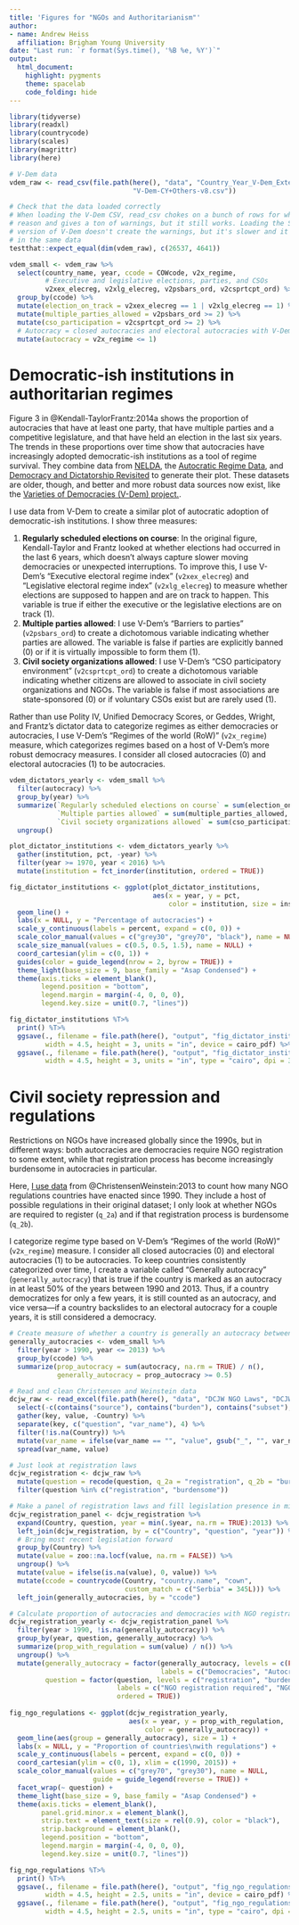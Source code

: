 ```yaml
---
title: 'Figures for "NGOs and Authoritarianism"'
author:
- name: Andrew Heiss
  affiliation: Brigham Young University
date: "Last run: `r format(Sys.time(), '%B %e, %Y')`"
output: 
  html_document: 
    highlight: pygments
    theme: spacelab
    code_folding: hide
---
```


```r
library(tidyverse)
library(readxl)
library(countrycode)
library(scales)
library(magrittr)
library(here)
```

```r
# V-Dem data
vdem_raw <- read_csv(file.path(here(), "data", "Country_Year_V-Dem_Extended_CSV_v8",
                               "V-Dem-CY+Others-v8.csv"))

# Check that the data loaded correctly
# When loading the V-Dem CSV, read_csv chokes on a bunch of rows for whatever
# reason and gives a ton of warnings, but it still works. Loading the Stata
# version of V-Dem doesn't create the warnings, but it's slower and it results
# in the same data
testthat::expect_equal(dim(vdem_raw), c(26537, 4641))
```

```r
vdem_small <- vdem_raw %>% 
  select(country_name, year, ccode = COWcode, v2x_regime, 
         # Executive and legislative elections, parties, and CSOs 
         v2xex_elecreg, v2xlg_elecreg, v2psbars_ord, v2csprtcpt_ord) %>% 
  group_by(ccode) %>% 
  mutate(election_on_track = v2xex_elecreg == 1 | v2xlg_elecreg == 1) %>% 
  mutate(multiple_parties_allowed = v2psbars_ord >= 2) %>% 
  mutate(cso_participation = v2csprtcpt_ord >= 2) %>% 
  # Autocracy = closed autocracies and electoral autocracies with V-Dem's RoW index
  mutate(autocracy = v2x_regime <= 1)
```


# Democratic-ish institutions in authoritarian regimes

Figure 3 in @Kendall-TaylorFrantz:2014a shows the proportion of autocracies that have at least one party, that have multiple parties and a competitive legislature, and that have held an election in the last six years. The trends in these proportions over time show that autocracies have increasingly adopted democratic-ish institutions as a tool of regime survival. They combine data from [NELDA](https://nelda.co/), the [Autocratic Regime Data](http://sites.psu.edu/dictators/), and [Democracy and Dictatorship Revisited](https://sites.google.com/site/joseantoniocheibub/datasets/democracy-and-dictatorship-revisited) to generate their plot. These datasets are older, though, and better and more robust data sources now exist, like the [Varieties of Democracies (V-Dem) project.](https://www.v-dem.net/en/).

I use data from V-Dem to create a similar plot of autocratic adoption of democratic-ish institutions. I show three measures:

1. **Regularly scheduled elections on course**: In the original figure, Kendall-Taylor and Frantz looked at whether elections had occurred in the last 6 years, which doesn't always capture slower moving democracies or unexpected interruptions. To improve this, I use V-Dem's "Executive electoral regime index" (`v2xex_elecreg`) and "Legislative electoral regime index" (`v2xlg_elecreg`) to measure whether elections are supposed to happen and are on track to happen. This variable is true if either the executive or the legislative elections are on track (1).
2. **Multiple parties allowed**: I use V-Dem's "Barriers to parties" (`v2psbars_ord`) to create a dichotomous variable indicating whether parties are allowed. The variable is false if parties are explicitly banned (0) or if it is virtually impossible to form them (1). 
3. **Civil society organizations allowed**: I use V-Dem's "CSO participatory environment" (`v2csprtcpt_ord`) to create a dichotomous variable indicating whether citizens are allowed to associate in civil society organizations and NGOs. The variable is false if most associations are state-sponsored (0) or if voluntary CSOs exist but are rarely used (1). 

Rather than use Polity IV, Unified Democracy Scores, or Geddes, Wright, and Frantz's dictator data to categorize regimes as either democracies or autocracies, I use V-Dem's "Regimes of the world (RoW)" (`v2x_regime`) measure, which categorizes regimes based on a host of V-Dem's more robust democracy measures. I consider all closed autocracies (0) and electoral autocracies (1) to be autocracies.

```r
vdem_dictators_yearly <- vdem_small %>% 
  filter(autocracy) %>% 
  group_by(year) %>% 
  summarize(`Regularly scheduled elections on course` = sum(election_on_track, na.rm = TRUE) / n(),
            `Multiple parties allowed` = sum(multiple_parties_allowed, na.rm = TRUE) / n(),
            `Civil society organizations allowed` = sum(cso_participation, na.rm = TRUE) / n()) %>% 
  ungroup()

plot_dictator_institutions <- vdem_dictators_yearly %>% 
  gather(institution, pct, -year) %>% 
  filter(year >= 1970, year < 2016) %>% 
  mutate(institution = fct_inorder(institution, ordered = TRUE))

fig_dictator_institutions <- ggplot(plot_dictator_institutions, 
                                    aes(x = year, y = pct, 
                                        color = institution, size = institution)) +
  geom_line() +
  labs(x = NULL, y = "Percentage of autocracies") +
  scale_y_continuous(labels = percent, expand = c(0, 0)) +
  scale_color_manual(values = c("grey30", "grey70", "black"), name = NULL) +
  scale_size_manual(values = c(0.5, 0.5, 1.5), name = NULL) +
  coord_cartesian(ylim = c(0, 1)) +
  guides(color = guide_legend(nrow = 2, byrow = TRUE)) +
  theme_light(base_size = 9, base_family = "Asap Condensed") +
  theme(axis.ticks = element_blank(),
        legend.position = "bottom",
        legend.margin = margin(-4, 0, 0, 0),
        legend.key.size = unit(0.7, "lines"))

fig_dictator_institutions %T>% 
  print() %T>%
  ggsave(., filename = file.path(here(), "output", "fig_dictator_institutions.pdf"),
         width = 4.5, height = 3, units = "in", device = cairo_pdf) %>% 
  ggsave(., filename = file.path(here(), "output", "fig_dictator_institutions.png"),
         width = 4.5, height = 3, units = "in", type = "cairo", dpi = 300)
```


# Civil society repression and regulations

Restrictions on NGOs have increased globally since the 1990s, but in different ways: both autocracies are democracies require NGO registration to some extent, while that registration process has become increasingly burdensome in autocracies in particular. 

Here, [I use data](https://darinchristensen.com/replication/JoD_Replication.zip) from @ChristensenWeinstein:2013 to count how many NGO regulations countries have enacted since 1990. They include a host of possible regulations in their original dataset; I only look at whether NGOs are required to register (`q_2a`) and if that registration process is burdensome (`q_2b`). 

I categorize regime type based on V-Dem's "Regimes of the world (RoW)" (`v2x_regime`) measure. I consider all closed autocracies (0) and electoral autocracies (1) to be autocracies. To keep countries consistently categorized over time, I create a variable called "Generally autocracy" (`generally_autocracy`) that is true if the country is marked as an autocracy in at least 50% of the years between 1990 and 2013. Thus, if a country democratizes for only a few years, it is still counted as an autocracy, and vice versa—if a country backslides to an electoral autocracy for a couple years, it is still considered a democracy.

```r
# Create measure of whether a country is generally an autocracy between 1990-2013
generally_autocracies <- vdem_small %>% 
  filter(year > 1990, year <= 2013) %>% 
  group_by(ccode) %>% 
  summarize(prop_autocracy = sum(autocracy, na.rm = TRUE) / n(),
            generally_autocracy = prop_autocracy >= 0.5)

# Read and clean Christensen and Weinstein data
dcjw_raw <- read_excel(file.path(here(), "data", "DCJW NGO Laws", "DCJW_NGO_Laws.xlsx")) %>% 
  select(-c(contains("source"), contains("burden"), contains("subset"), Coder, Date)) %>% 
  gather(key, value, -Country) %>% 
  separate(key, c("question", "var_name"), 4) %>% 
  filter(!is.na(Country)) %>%
  mutate(var_name = ifelse(var_name == "", "value", gsub("_", "", var_name))) %>% 
  spread(var_name, value)

# Just look at registration laws
dcjw_registration <- dcjw_raw %>%
  mutate(question = recode(question, q_2a = "registration", q_2b = "burdensome")) %>%
  filter(question %in% c("registration", "burdensome"))

# Make a panel of registration laws and fill legislation presence in missing years
dcjw_registration_panel <- dcjw_registration %>%
  expand(Country, question, year = min(.$year, na.rm = TRUE):2013) %>%
  left_join(dcjw_registration, by = c("Country", "question", "year")) %>%
  # Bring most recent legislation forward
  group_by(Country) %>%
  mutate(value = zoo::na.locf(value, na.rm = FALSE)) %>%
  ungroup() %>%
  mutate(value = ifelse(is.na(value), 0, value)) %>%
  mutate(ccode = countrycode(Country, "country.name", "cown",
                             custom_match = c("Serbia" = 345L))) %>% 
  left_join(generally_autocracies, by = "ccode")

# Calculate proportion of autocracies and democracies with NGO registration laws by year
dcjw_registration_yearly <- dcjw_registration_panel %>% 
  filter(year > 1990, !is.na(generally_autocracy)) %>% 
  group_by(year, question, generally_autocracy) %>% 
  summarize(prop_with_regulation = sum(value) / n()) %>% 
  ungroup() %>% 
  mutate(generally_autocracy = factor(generally_autocracy, levels = c(FALSE, TRUE),
                                      labels = c("Democracies", "Autocracies"), ordered = TRUE),
         question = factor(question, levels = c("registration", "burdensome"),
                           labels = c("NGO registration required", "NGO registration burdensome"),
                           ordered = TRUE))
  
fig_ngo_regulations <- ggplot(dcjw_registration_yearly,
                              aes(x = year, y = prop_with_regulation, 
                                  color = generally_autocracy)) + 
  geom_line(aes(group = generally_autocracy), size = 1) + 
  labs(x = NULL, y = "Proportion of countries\nwith regulations") +
  scale_y_continuous(labels = percent, expand = c(0, 0)) +
  coord_cartesian(ylim = c(0, 1), xlim = c(1990, 2015)) +
  scale_color_manual(values = c("grey70", "grey30"), name = NULL,
                     guide = guide_legend(reverse = TRUE)) +
  facet_wrap(~ question) +
  theme_light(base_size = 9, base_family = "Asap Condensed") +
  theme(axis.ticks = element_blank(),
        panel.grid.minor.x = element_blank(),
        strip.text = element_text(size = rel(0.9), color = "black"),
        strip.background = element_blank(),
        legend.position = "bottom",
        legend.margin = margin(-4, 0, 0, 0),
        legend.key.size = unit(0.7, "lines"))

fig_ngo_regulations %T>% 
  print() %T>%
  ggsave(., filename = file.path(here(), "output", "fig_ngo_regulations.pdf"),
         width = 4.5, height = 2.5, units = "in", device = cairo_pdf) %>% 
  ggsave(., filename = file.path(here(), "output", "fig_ngo_regulations.png"),
         width = 4.5, height = 2.5, units = "in", type = "cairo", dpi = 300)
```
